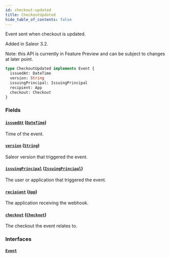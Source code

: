 ```yaml
---
id: checkout-updated
title: CheckoutUpdated
hide_table_of_contents: false
---
```


Event sent when checkout is updated.

Added in Saleor 3.2.

Note: this API is currently in Feature Preview and can be subject to changes at later point.

```graphql
type CheckoutUpdated implements Event {
  issuedAt: DateTime
  version: String
  issuingPrincipal: IssuingPrincipal
  recipient: App
  checkout: Checkout
}
```

### Fields

#### [`issuedAt`](#) ([`DateTime`](../../../developer/api-reference/scalars/date-time))

Time of the event.

#### [`version`](#) ([`String`](../../../developer/api-reference/scalars/string))

Saleor version that triggered the event.

#### [`issuingPrincipal`](#) ([`IssuingPrincipal`](../../../developer/api-reference/unions/issuing-principal))

The user or application that triggered the event.

#### [`recipient`](#) ([`App`](../../../developer/api-reference/objects/app))

The application receiving the webhook.

#### [`checkout`](#) ([`Checkout`](../../../developer/api-reference/objects/checkout))

The checkout the event relates to.

### Interfaces

#### [`Event`](../../../developer/api-reference/interfaces/event)
